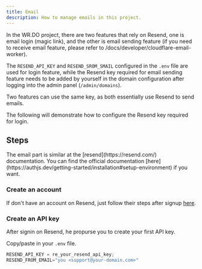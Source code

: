```yaml
---
title: Email
description: How to manage emails in this project.
---
```


In the WR.DO project, there are two features that rely on Resend, 
one is email login (magic link), and the other is email sending feature (if you need to receive email feature, 
please refer to /docs/developer/cloudflare-email-worker). 

The `RESEND_API_KEY` and `RESEND_SROM_SMAIL` configured in the `.env` file are used for login feature, 
while the Resend key required for email sending feature needs to be added by 
yourself in the domain configuration after logging into the admin panel (`/admin/domains`).

<Callout type="note">
  Two features can use the same key, as both essentially use Resend to send emails.
</Callout>

The following will demonstrate how to configure the Resend key required for login.

## Steps

<Callout type="note">
  The email part is similar at the [resend](https://resend.com/) documentation.
  You can find the official documentation
  [here](https://authjs.dev/getting-started/installation#setup-environment) if
  you want.
</Callout>

<Steps>

### Create an account

If don't have an account on Resend, just follow their steps after signup [here](https://resend.com/signup).

### Create an API key

After signin on Resend, he propurse you to create your first API key.

Copy/paste in your `.env` file.

```js
RESEND_API_KEY = re_your_resend_api_key;
RESEND_FROM_EMAIL="you <support@your-domain.com>"
```

</Steps>
